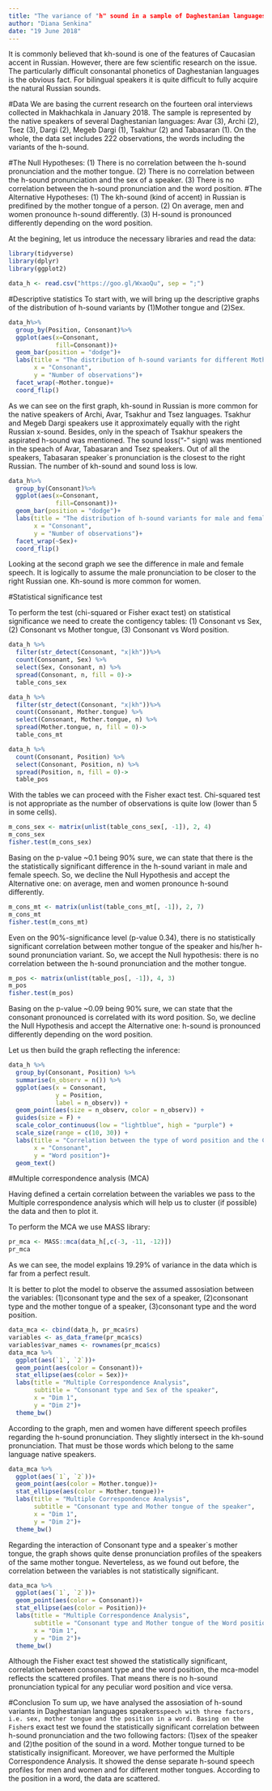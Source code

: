 ---
title: "The variance of "h" sound in a sample of Daghestanian languages"
author: "Diana Senkina"
date: "19 June 2018"
---

It is commonly believed that kh-sound is one of the features of Caucasian accent in Russian. However, there are few scientific research on the issue. The particularly difficult consonantal phonetics of Daghestanian languages is the obvious fact. For bilingual speakers it is quite difficult to fully acquire the natural Russian sounds.

#Data
We are basing the current research on the fourteen oral interviews collected in Makhachkala in January 2018. The sample is represented by the native speakers of several Daghestanian languages: Avar (3), Archi (2), Tsez (3), Dargi (2), Megeb Dargi (1), Tsakhur (2) and Tabasaran (1). On the whole, the data set includes 222 observations, the words including the variants of the h-sound.

#The Null Hypotheses:
(1) There is no correlation between the h-sound pronunciation and the mother tongue.
(2) There is no correlation between the h-sound pronunciation and the sex of a speaker.
(3) There is no correlation between the h-sound pronunciation and the word position.
#The Alternative Hypotheses:
(1) The kh-sound (kind of accent) in Russian is predifined by the mother tongue of a person.
(2) On average, men and women pronounce h-sound differently.
(3) H-sound is pronounced differently depending on the word position.

At the begining, let us introduce the necessary libraries and read the data:
```{r 0.0}
library(tidyverse)
library(dplyr)
library(ggplot2)
```

```{r 0.1}
data_h <- read.csv("https://goo.gl/WxaoQu", sep = ";")
```

#Descriptive statistics
To start with, we will bring up the descriptive graphs of the distribution of h-sound variants by (1)Mother tongue and (2)Sex.

```{r 1.1}
data_h%>%
  group_by(Position, Consonant)%>%
  ggplot(aes(x=Consonant,
             fill=Consonant))+
  geom_bar(position = "dodge")+
  labs(title = "The distribution of h-sound variants for different Mother tongues",
       x = "Consonant",
       y = "Number of observations")+
  facet_wrap(~Mother.tongue)+
  coord_flip()
```

As we can see on the first graph, kh-sound in Russian is more common for the native speakers of Archi, Avar, Tsakhur and Tsez languages.
Tsakhur and Megeb Dargi speakers use it approximately equally with the right Russian x-sound. Besides, only in the speach of Tsakhur speakers the aspirated h-sound was mentioned.
The sound loss("-" sign) was mentioned in the speach of Avar, Tabasaran and Tsez speakers.
Out of all the speakers, Tabasaran speaker`s pronunciation is the closest to the right Russian. The number of kh-sound and sound loss is low.

```{r 1.2}
data_h%>%
  group_by(Consonant)%>%
  ggplot(aes(x=Consonant,
             fill=Consonant))+
  geom_bar(position = "dodge")+
  labs(title = "The distribution of h-sound variants for male and female",
       x = "Consonant",
       y = "Number of observations")+
  facet_wrap(~Sex)+
  coord_flip()
```

Looking at the second graph we see the difference in male and female speech. It is logically to assume the male pronunciation to be closer to the right Russian one. Kh-sound is more common for women.

#Statistical significance test

To perform the test (chi-squared or Fisher exact test) on statistical significance we need to create the contigency tables: (1) Consonant vs Sex, (2) Consonant vs Mother tongue, (3) Consonant vs Word position.

```{r 2.1}
data_h %>%
  filter(str_detect(Consonant, "x|kh"))%>%
  count(Consonant, Sex) %>% 
  select(Sex, Consonant, n) %>% 
  spread(Consonant, n, fill = 0)->
  table_cons_sex
```

```{r 2.2}
data_h %>%
  filter(str_detect(Consonant, "x|kh"))%>%
  count(Consonant, Mother.tongue) %>% 
  select(Consonant, Mother.tongue, n) %>% 
  spread(Mother.tongue, n, fill = 0)->
  table_cons_mt
```

```{r 2.3}
data_h %>%
  count(Consonant, Position) %>% 
  select(Consonant, Position, n) %>% 
  spread(Position, n, fill = 0)->
  table_pos
```

With the tables we can proceed with the Fisher exact test. Chi-squared test is not appropriate as the number of observations is quite low (lower than 5 in some cells).

```{r 3.1}
m_cons_sex <- matrix(unlist(table_cons_sex[, -1]), 2, 4)
m_cons_sex
fisher.test(m_cons_sex)
```

Basing on the p-value ~0.1 being 90% sure, we can state that there is the the statistically significant difference in the h-sound variant in male and female speech.
So, we decline the Null Hypothesis and accept the Alternative one:
on average, men and women pronounce h-sound differently.

```{r 3.2}
m_cons_mt <- matrix(unlist(table_cons_mt[, -1]), 2, 7)
m_cons_mt
fisher.test(m_cons_mt)
```

Even on the 90%-significance level (p-value 0.34), there is no statistically significant correlation between mother tongue of the speaker and his/her h-sound pronunciation variant.
So, we accept the Null hypothesis:
there is no correlation between the h-sound pronunciation and the mother tongue.

```{r 3.3}
m_pos <- matrix(unlist(table_pos[, -1]), 4, 3)
m_pos
fisher.test(m_pos)
```

Basing on the p-value ~0.09 being 90% sure, we can state that the consonant pronounced is correlated with its word position.
So, we decline the Null Hypothesis and accept the Alternative one:
h-sound is pronounced differently depending on the word position.

Let us then build the graph reflecting the inference:
```{r}
data_h %>%
  group_by(Consonant, Position) %>%
  summarise(n_observ = n()) %>%
  ggplot(aes(x = Consonant,
             y = Position,
             label = n_observ)) +
  geom_point(aes(size = n_observ, color = n_observ)) +
  guides(size = F) +
  scale_color_continuous(low = "lightblue", high = "purple") +
  scale_size(range = c(10, 30)) +
  labs(title = "Correlation between the type of word position and the Consonant",
       x = "Consonant",
       y = "Word position")+
  geom_text()
```


#Multiple correspondence analysis (MCA)

Having defined a certain correlation between the variables we pass to the Multiple correspondence analysis which will help us to cluster (if possible) the data and then to plot it.


To perform the MCA we use MASS library:
```{r 3.0}
pr_mca <- MASS::mca(data_h[,c(-3, -11, -12)])
pr_mca
```

As we can see, the model explains 19.29% of variance in the data which is far from a perfect result.

It is better to plot the model to observe the assumed assosiation between the variables: (1)consonant type and the sex of a speaker, (2)consonant type and the mother tongue of a speaker, (3)consonant type and the word position.

```{r 3.1}
data_mca <- cbind(data_h, pr_mca$rs)
variables <- as_data_frame(pr_mca$cs)
variables$var_names <- rownames(pr_mca$cs)
data_mca %>% 
  ggplot(aes(`1`, `2`))+
  geom_point(aes(color = Consonant))+
  stat_ellipse(aes(color = Sex))+
  labs(title = "Multiple Correspondence Analysis",
       subtitle = "Consonant type and Sex of the speaker",
       x = "Dim 1",
       y = "Dim 2")+
  theme_bw()
```

According to the graph, men and women have different speech profiles regarding the h-sound pronunciation. They slightly intersect in the kh-sound pronunciation. That must be those words which belong to the same language native speakers.

```{r 3.2}
data_mca %>% 
  ggplot(aes(`1`, `2`))+
  geom_point(aes(color = Mother.tongue))+
  stat_ellipse(aes(color = Mother.tongue))+
  labs(title = "Multiple Correspondence Analysis",
       subtitle = "Consonant type and Mother tongue of the speaker",
       x = "Dim 1",
       y = "Dim 2")+
  theme_bw()
```

Regarding the interaction of Consonant type and a speaker`s mother tongue, the graph shows quite dense pronunciation profiles of the speakers of the same mother tongue. Neverteless, as we found out before, the correlation between the variables is not statistically significant.

```{r 3.3}
data_mca %>% 
  ggplot(aes(`1`, `2`))+
  geom_point(aes(color = Consonant))+
  stat_ellipse(aes(color = Position))+
  labs(title = "Multiple Correspondence Analysis",
       subtitle = "Consonant type and Mother tongue of the Word position",
       x = "Dim 1",
       y = "Dim 2")+
  theme_bw()
```

Although the Fisher exact test showed the statistically significant, correlation between consonant type and the word position, the mca-model reflects the scattered profiles. That means there is no h-sound pronunciation typical for any peculiar word position and vice versa.

#Conclusion
To sum up, we have analysed the assosiation of h-sound variants in Daghestanian languages speakers` speech with three factors, i.e. sex, mother tongue and the position in a word.
Basing on the Fisher`s exact test we found the statistically significant correlation between h-sound pronunciation and the two following factors: (1)sex of the speaker and (2)the position of the sound in a word. Mother tongue turned to be statistically insignificant.
Moreover, we have performed the Multiple Correspondence Analysis. It showed the dense separate h-sound speech profiles for men and women and for different mother tongues. According to the position in a word, the data are scattered.
